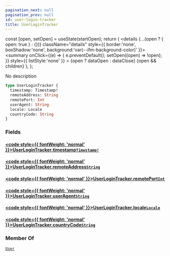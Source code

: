 ```yaml
---
pagination_next: null
pagination_prev: null
id: user-login-tracker
title: UserLoginTracker
---
```









  const [open, setOpen] = useState(startOpen);
  return (
    <details {...(open ? { open: true } : {})} className="details" style={{ border:'none', boxShadow:'none', background:'var(--ifm-background-color)' }}>
      <summary
        onClick={(e) => {
          e.preventDefault();
          setOpen((open) => !open);
        }}
        style={{ listStyle:'none' }}
      >
      {open ? dataOpen : dataClose}
      </summary>
      {open && children}
    </details>
  );
};








No description


```graphql
type UserLoginTracker {
  timestamp: Timestamp!
  remoteAddress: String
  remotePort: Int
  userAgent: String
  locale: Locale
  countryCode: String
}
```




### Fields

#### [<code style={{ fontWeight: 'normal' }}>UserLoginTracker.<b>timestamp</b></code>](#)<Bullet />[`Timestamp!`](/types/scalars/timestamp.mdx) <Badge class="badge badge--secondary" text="non-null"/> <Badge class="badge badge--secondary" text="scalar"/> 



#### [<code style={{ fontWeight: 'normal' }}>UserLoginTracker.<b>remoteAddress</b></code>](#)<Bullet />[`String`](/types/scalars/string.mdx) <Badge class="badge badge--secondary" text="scalar"/> 



#### [<code style={{ fontWeight: 'normal' }}>UserLoginTracker.<b>remotePort</b></code>](#)<Bullet />[`Int`](/types/scalars/int.mdx) <Badge class="badge badge--secondary" text="scalar"/> 



#### [<code style={{ fontWeight: 'normal' }}>UserLoginTracker.<b>userAgent</b></code>](#)<Bullet />[`String`](/types/scalars/string.mdx) <Badge class="badge badge--secondary" text="scalar"/> 



#### [<code style={{ fontWeight: 'normal' }}>UserLoginTracker.<b>locale</b></code>](#)<Bullet />[`Locale`](/types/scalars/locale.mdx) <Badge class="badge badge--secondary" text="scalar"/> 



#### [<code style={{ fontWeight: 'normal' }}>UserLoginTracker.<b>countryCode</b></code>](#)<Bullet />[`String`](/types/scalars/string.mdx) <Badge class="badge badge--secondary" text="scalar"/> 







### Member Of

[`User`](/types/objects/user.mdx)  <Badge class="badge badge--secondary" text="object"/>


